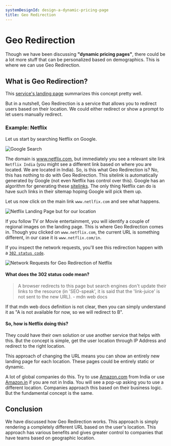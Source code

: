 ```yaml
---
systemDesignId: design-a-dynamic-pricing-page
title: Geo Redirection
---
```



# Geo Redirection

Though we have been discussing **"dynamic pricing pages"**, there could be a lot more stuff that can be personalized based on demographics. This is where we can use Geo Redirection.

## What is Geo Redirection?

This [service's landing page](https://geotargetly.com/geo-redirect) summarizes this concept pretty well.

But in a nutshell, Geo Redirection is a service that allows you to redirect users based on their location. We could either redirect or show a prompt to let users manually redirect.

### Example: Netflix

Let us start by searching Netflix on Google.

![Google Search](./assets/netflix-google-search.webp)

The domain is www.netflix.com, but immediately you see a relevant site link `Netflix India` (you might see a different link based on where you are located. We are located in India). So, is this what Geo Redirection is? No, this has nothing to do with Geo Redirection. This sitelink is automatically generated by Google (not even Netflix has control over this). Google has an algorithm for generating these [sitelinks](https://developers.google.com/search/docs/appearance/sitelinks). The only thing Netflix can do is have such links in their sitemap hoping Google will pick them up.

Let us now click on the main link `www.netlfix.com` and see what happens.

![Netflix Landing Page but for our location](./assets/netflix-in.webp)

If you follow TV or Movie entertainment, you will identify a couple of regional images on the landing page. This is where Geo Redirection comes in. Though you clicked on `www.netflix.com`, the current URL is something different, in our case it is `www.netflix.com/in`.

If you inspect the network requests, you'll see this redirection happen with a [`302 status code`](https://developer.mozilla.org/en-US/docs/Web/HTTP/Status/302).

![Network Requests for Geo Redirection of Netflix](./assets/geo-redirect.webp)

#### What does the 302 status code mean?

> A browser redirects to this page but search engines don't update their links to the resource (in 'SEO-speak', it is said that the 'link-juice' is not sent to the new URL). - mdn web docs

If that mdn web docs definition is not clear, then you can simply understand it as "A is not available for now, so we will redirect to B".

#### So, how is Netflix doing this?

They could have their own solution or use another service that helps with this. But the concept is simple, get the user location through IP Address and redirect to the right location.

This approach of changing the URL means you can show an entirely new landing page for each location. These pages could be entirely static or dynamic.

A lot of global companies do this. Try to use [Amazon.com](https://amazon.com/) from India or use [Amazon.in](https://amazon.in/) if you are not in India. You will see a pop-up asking you to use a different location. Companies approach this based on their business logic. But the fundamental concept is the same.

## Conclusion

We have discussed how Geo Redirection works. This approach is simply rendering a completely different URL based on the user's location. This approach has various benefits and gives greater control to companies that have teams based on geographic location.
